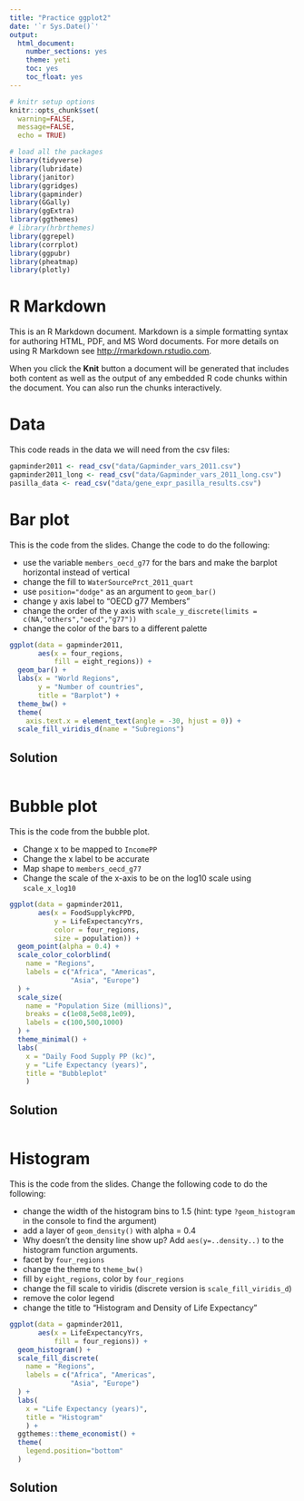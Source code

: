 ```yaml
---
title: "Practice ggplot2"
date: '`r Sys.Date()`'
output:   
  html_document: 
    number_sections: yes
    theme: yeti
    toc: yes
    toc_float: yes
---
```


```r
# knitr setup options
knitr::opts_chunk$set(
  warning=FALSE, 
  message=FALSE, 
  echo = TRUE)

# load all the packages
library(tidyverse)
library(lubridate)
library(janitor)
library(ggridges)
library(gapminder)
library(GGally)
library(ggExtra)
library(ggthemes)
# library(hrbrthemes)
library(ggrepel)
library(corrplot)
library(ggpubr)
library(pheatmap)
library(plotly)
```

# R Markdown

This is an R Markdown document. Markdown is a simple formatting syntax for authoring HTML, PDF, and MS Word documents. For more details on using R Markdown see <http://rmarkdown.rstudio.com>.

When you click the **Knit** button a document will be generated that includes both content as well as the output of any embedded R code chunks within the document. You can also run the chunks interactively.

# Data

This code reads in the data we will need from the csv files:

```r
gapminder2011 <- read_csv("data/Gapminder_vars_2011.csv")
gapminder2011_long <- read_csv("data/Gapminder_vars_2011_long.csv")
pasilla_data <- read_csv("data/gene_expr_pasilla_results.csv")
```

# Bar plot

This is the code from the slides. Change the code to do the following:

- use the variable `members_oecd_g77` for the bars and make the barplot horizontal instead of vertical
- change the fill to `WaterSourcePrct_2011_quart`
- use `position="dodge"` as an argument to `geom_bar()`
- change y axis label to "OECD g77 Members"
- change the order of the y axis with `scale_y_discrete(limits = c(NA,"others","oecd","g77"))`
- change the color of the bars to a different palette

```r
ggplot(data = gapminder2011,
       aes(x = four_regions,
           fill = eight_regions)) +
  geom_bar() +
  labs(x = "World Regions",
       y = "Number of countries",
       title = "Barplot") + 
  theme_bw() + 
  theme(
    axis.text.x = element_text(angle = -30, hjust = 0)) +
  scale_fill_viridis_d(name = "Subregions")
```


## Solution

```r

```


# Bubble plot

This is the code from the bubble plot.

- Change x to be mapped to `IncomePP`
- Change the x label to be accurate
- Map shape to `members_oecd_g77`
- Change the scale of the x-axis to be on the log10 scale using `scale_x_log10`

```r
ggplot(data = gapminder2011,
       aes(x = FoodSupplykcPPD,
           y = LifeExpectancyYrs,
           color = four_regions,
           size = population)) + 
  geom_point(alpha = 0.4) +
  scale_color_colorblind(
    name = "Regions",
    labels = c("Africa", "Americas", 
               "Asia", "Europe")
  ) +
  scale_size(
    name = "Population Size (millions)",
    breaks = c(1e08,5e08,1e09),
    labels = c(100,500,1000)
  ) +
  theme_minimal() +
  labs(
    x = "Daily Food Supply PP (kc)",  
    y = "Life Expectancy (years)",   
    title = "Bubbleplot"
    )
```

## Solution


```r

```



# Histogram

This is the code from the slides. Change the following code to do the following:

- change the width of the histogram bins to 1.5 (hint: type `?geom_histogram` in the console to find the argument)
- add a layer of `geom_density()` with alpha = 0.4
- Why doesn't the density line show up? Add `aes(y=..density..)` to the histogram function arguments.
- facet by `four_regions`
- change the theme to `theme_bw()`
- fill by `eight_regions`, color by `four_regions`
- change the fill scale to viridis (discrete version is `scale_fill_viridis_d`) 
- remove the color legend
- change the title to "Histogram and Density of Life Expectancy"

```r
ggplot(data = gapminder2011,
       aes(x = LifeExpectancyYrs,
           fill = four_regions)) + 
  geom_histogram() + 
  scale_fill_discrete(
    name = "Regions",
    labels = c("Africa", "Americas", 
               "Asia", "Europe")
  ) + 
  labs(
    x = "Life Expectancy (years)",   
    title = "Histogram"
    ) + 
  ggthemes::theme_economist() +
  theme(
    legend.position="bottom"
  )
```

## Solution

```r

```



